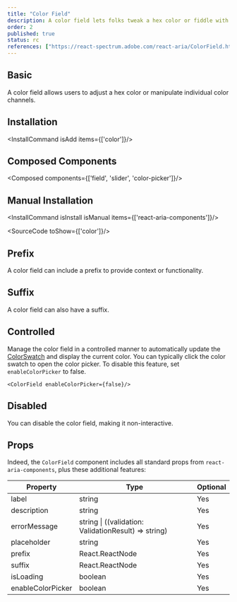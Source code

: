 ```yaml
---
title: "Color Field"
description: A color field lets folks tweak a hex color or fiddle with the individual color channels.
order: 2
published: true
status: rc
references: ["https://react-spectrum.adobe.com/react-aria/ColorField.html"]
---
```


## Basic
A color field allows users to adjust a hex color or manipulate individual color channels.
<How toUse="colors/color-field-demo" />

## Installation
<InstallCommand isAdd items={['color']}/>

## Composed Components
<Composed components={['field', 'slider', 'color-picker']}/>

## Manual Installation
<InstallCommand isInstall isManual items={['react-aria-components']}/>

<SourceCode toShow={['color']}/>

## Prefix
A color field can include a prefix to provide context or functionality.
<How toUse="colors/color-field-with-prefix-demo" />

## Suffix
A color field can also have a suffix.
<How toUse="colors/color-field-with-suffix-demo" />

## Controlled
Manage the color field in a controlled manner to automatically update the [ColorSwatch](/docs/components/colors/color-swatch) and display the current color.
<How toUse="colors/color-field-controlled-demo" />
You can typically click the color swatch to open the color picker. To disable this feature, set `enableColorPicker` to false.
```
<ColorField enableColorPicker={false}/>
```

## Disabled
You can disable the color field, making it non-interactive.
<How toUse="colors/color-field-disabled-demo" />

## Props
Indeed, the `ColorField` component includes all standard props from `react-aria-components`, plus these additional features:

| Property           | Type                                                    | Optional |
|--------------------|---------------------------------------------------------|----------|
| label            | string                                                | Yes      |
| description      | string                                                | Yes      |
| errorMessage     | string \| ((validation: ValidationResult) => string)   | Yes      |
| placeholder      | string                                                | Yes      |
| prefix           | React.ReactNode                                       | Yes      |
| suffix           | React.ReactNode                                       | Yes      |
| isLoading        | boolean                                               | Yes      |
| enableColorPicker| boolean                                               | Yes      |

